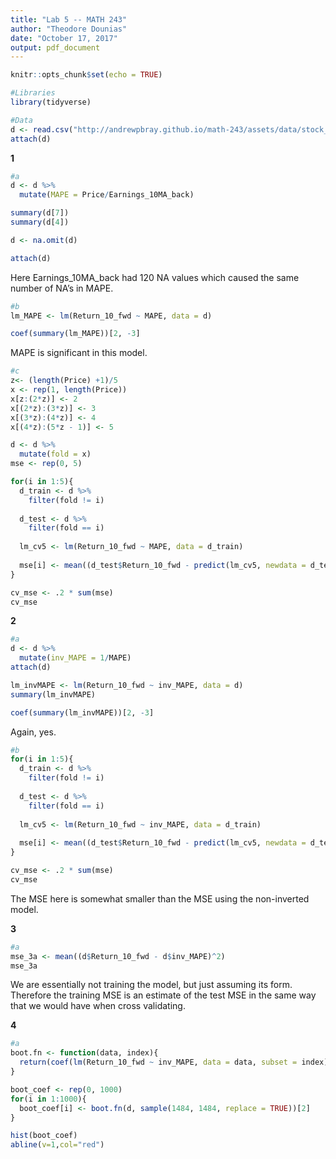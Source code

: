 ```yaml
---
title: "Lab 5 -- MATH 243"
author: "Theodore Dounias"
date: "October 17, 2017"
output: pdf_document
---
```


```r
knitr::opts_chunk$set(echo = TRUE)

#Libraries
library(tidyverse)

#Data
d <- read.csv("http://andrewpbray.github.io/math-243/assets/data/stock_history.csv")
attach(d)
```
   
**1**

```r
#a
d <- d %>%
  mutate(MAPE = Price/Earnings_10MA_back)

summary(d[7])
summary(d[4])

d <- na.omit(d)

attach(d)
```
   
Here Earnings_10MA_back had 120 NA values which caused the same number of NA's in MAPE.
    
```r
#b
lm_MAPE <- lm(Return_10_fwd ~ MAPE, data = d)

coef(summary(lm_MAPE))[2, -3]
```
   
MAPE is significant in this model.
   
```r


#c
z<- (length(Price) +1)/5
x <- rep(1, length(Price))
x[z:(2*z)] <- 2 
x[(2*z):(3*z)] <- 3
x[(3*z):(4*z)] <- 4
x[(4*z):(5*z - 1)] <- 5

d <- d %>%
  mutate(fold = x)
mse <- rep(0, 5)

for(i in 1:5){
  d_train <- d %>%
    filter(fold != i)
  
  d_test <- d %>%
    filter(fold == i)
  
  lm_cv5 <- lm(Return_10_fwd ~ MAPE, data = d_train)
  
  mse[i] <- mean((d_test$Return_10_fwd - predict(lm_cv5, newdata = d_test))^2)
}

cv_mse <- .2 * sum(mse)
cv_mse
```
    
**2**
     
```r
#a
d <- d %>%
  mutate(inv_MAPE = 1/MAPE)
attach(d)

lm_invMAPE <- lm(Return_10_fwd ~ inv_MAPE, data = d)
summary(lm_invMAPE)

coef(summary(lm_invMAPE))[2, -3]

```
    
Again, yes.
    
```r
#b
for(i in 1:5){
  d_train <- d %>%
    filter(fold != i)
  
  d_test <- d %>%
    filter(fold == i)
  
  lm_cv5 <- lm(Return_10_fwd ~ inv_MAPE, data = d_train)
  
  mse[i] <- mean((d_test$Return_10_fwd - predict(lm_cv5, newdata = d_test))^2)
}

cv_mse <- .2 * sum(mse)
cv_mse
```
   
The MSE here is somewhat smaller than the MSE using the non-inverted model.
    
**3**
    
```r
#a
mse_3a <- mean((d$Return_10_fwd - d$inv_MAPE)^2)
mse_3a
```
  
We are essentially not training the model, but just assuming its form. Therefore the training MSE is an estimate of the test MSE in the same way that we would have when cross validating. 
  
**4**
   
```r
#a
boot.fn <- function(data, index){
  return(coef(lm(Return_10_fwd ~ inv_MAPE, data = data, subset = index)))
}

boot_coef <- rep(0, 1000)
for(i in 1:1000){
  boot_coef[i] <- boot.fn(d, sample(1484, 1484, replace = TRUE))[2]
}

hist(boot_coef)
abline(v=1,col="red")
```

